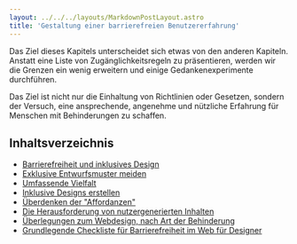 ```yaml
---
layout: ../../../layouts/MarkdownPostLayout.astro
title: 'Gestaltung einer barrierefreien Benutzererfahrung'
---
```


Das Ziel dieses Kapitels unterscheidet sich etwas von den anderen Kapiteln. Anstatt
eine Liste von Zugänglichkeitsregeln zu präsentieren, werden wir die Grenzen ein
wenig erweitern und einige Gedankenexperimente durchführen.

Das Ziel ist nicht nur die Einhaltung von Richtlinien oder Gesetzen, sondern der
Versuch, eine ansprechende, angenehme und nützliche Erfahrung für Menschen mit
Behinderungen zu schaffen.

## Inhaltsverzeichnis

- [Barrierefreiheit und inklusives Design](/tutorials/ux-design/barrierefreiheit-inklusives-design)
- [Exklusive Entwurfsmuster meiden](/tutorials/ux-design/vermeiden-exklusives-design)
- [Umfassende Vielfalt](/tutorials/ux-design/umfassende-vielfalt)
- [Inklusive Designs erstellen](/tutorials/ux-design/inklusives-design)
- [Überdenken der "Affordanzen"](/tutorials/ux-design/affordanzen)
- [Die Herausforderung von nutzergenerierten Inhalten](/tutorials/ux-design/user-generated)
- [Überlegungen zum Webdesign, nach Art der Behinderung](/tutorials/ux-design/entwurfsueberlegungen)
- [Grundlegende Checkliste für Barrierefreiheit im Web für Designer](/tutorials/ux-design/checkliste)
